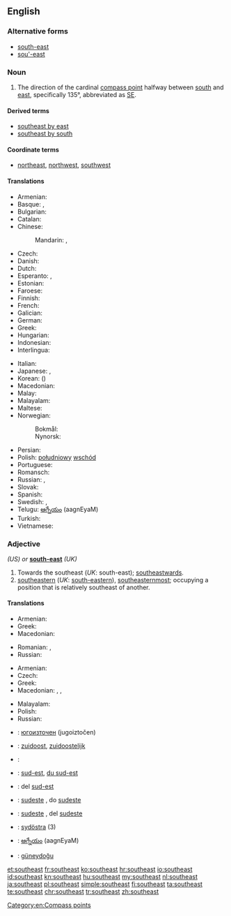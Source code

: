 {{wikipedia|dab=southeast}}
==English==

===Alternative forms===
* [[south-east]]
* [[sou'-east]]

===Noun===
{{en-noun}}

# The direction of the cardinal [[compass point]] halfway between [[south]] and [[east]], specifically 135°, abbreviated as [[SE]].

====Derived terms====
* [[southeast by east]]
* [[southeast by south]]

====Coordinate terms====
* {{sense|compass point}} [[northeast]], [[northwest]], [[southwest]]

====Translations====
{{trans-top|compass point}}
* Armenian: {{t|hy|հարավ-արևելք|tr=harav-arevelk’|sc=Armn}}
* Basque: {{t|eu|egosortalde}}, {{t|eu|egoekialde}}
* Bulgarian: {{t|bg|югоизток|m|tr=jugoíztok|sc=Cyrl}}
* Catalan: {{t|ca|sud-est|m}}
* Chinese:
*: Mandarin: {{t|cmn|東南|sc=Hani}}, {{t+|cmn|东南|tr=dōngnán|sc=Hani}}
* Czech: {{t+|cs|jihovýchod|m}}
* Danish: {{t|da|sydøst}}
* Dutch: {{t+|nl|zuidoosten|n}}
* Esperanto: {{t|eo|sudoriento}}, {{t|eo|sudeosto}}
* Estonian: {{t|et|kagu}}
* Faroese: {{t|fo|landsynningur|m}}
* Finnish: {{t+|fi|kaakko}}
* French: {{t+|fr|sud-est|m}}
* Galician: {{t|gl|sueste|m}}
* German: {{t+|de|Südosten|m}}
* Greek: {{t+|el|νοτιοανατολικά|tr=notioanatoliká|sc=Grek}}
* Hungarian: {{t+|hu|délkelet}}
* Indonesian: {{t+|id|tenggara}}
* Interlingua: {{t|ia|sud-est}}
{{trans-mid}}
* Italian: {{t|it|sud est|m}}
* Japanese: {{t+|ja|南東|tr=なんとう, nantō|sc=Jpan}}, {{qualifier|less common}} {{t+|ja|東南|tr=とうなん, tōnan|sc=Jpan}}
* Korean: {{t+|ko|남동|tr=namdong|sc=Kore}} ({{t+|ko|南東|sc=Kore}})
* Macedonian: {{t|mk|југоисток|m|tr=jugoístok}}
* Malay: {{t|ms|tenggara}}
* Malayalam: {{t+|ml|തെക്കുകിഴക്ക്}}
* Maltese: {{t|mt|xlokk}}
* Norwegian:
*: Bokmål: {{t|nb|sørøst}}
*: Nynorsk: {{t|nn|søraust}}
* Persian: {{t|fa|جنوب شرقی|tr=jonub-e šarqi}}
* Polish: [[południowy]] [[wschód]] {{g|m}}
* Portuguese: {{t+|pt|sudeste|m}}
* Romansch: {{t|rm|sidost}}
* Russian: {{t+|ru|юго-восток|m|tr=júgo-vostók}}, {{t+|ru|зюйд-ост|m|tr=zjujd-óst}} {{qualifier|wind, nautical}}
* Slovak: {{t|sk|juhovýchod|m}}
* Spanish: {{t|es|sureste|m}}
* Swedish: {{t|sv|sydost}}, {{t|sv|sydöst}}
* Telugu: [[ఆగ్నేయం]] (aagnEyaM)
* Turkish: {{t+|tr|güneydoğu}}
* Vietnamese: {{t|vi|phía đông nam}}
{{trans-bottom}}

===Adjective===
{{head|en|adjective}} ''(US) or'' '''[[south-east]]''' ''(UK)''

# Towards the southeast (''UK'': south-east); [[southeastwards]].
# [[southeastern]] (''UK'': [[south-eastern]]), [[southeasternmost]]; occupying a position that is relatively southeast of another.

====Translations====
{{trans-top|Towards the southeast}}
* Armenian: {{t|hy|հարավարևելյան|tr=haravarevelyan|sc=Armn}}
* Greek: {{t+|el|νοτιοανατολικά}}
* Macedonian: {{t|mk|југоисточно|tr=jugoístočno}}
{{trans-mid}}
* Romanian: {{t|ro|sudestic}}, {{t|ro|de sud-est}}
* Russian: {{t+|ru|юго-восточный|tr=júgo-vostóčnyj}}
{{trans-bottom}}

{{trans-top|southeastern}}
* Armenian: {{t|hy|հարավարևելյան|tr=haravarevelyan|sc=Armn}}
* Czech: {{t+|cs|jihovýchodní}}
* Greek: {{t+|el|νοτιοανατολικός}}
* Macedonian: {{t|mk|југоисточен|m|tr=jugoístočen}}, {{t|mk|југоисточна|f|tr=jugoístočna}}, {{t|mk|југоисточно|n|tr=jugoístočno}}
{{trans-mid}}
* Malayalam: {{t|ml|തെക്കുകിഴക്കൻ}}
* Polish: {{t|pl|południowo-wschodni|m}}
* Russian: {{t+|ru|юго-восточный|tr=júgo-vostóčnyj}}
{{trans-bottom}}

{{checktrans-top}}
* {{ttbc|bg}}: [[югоизточен]] (jugoiztočen) {{g|m}}
* {{ttbc|nl}}: [[zuidoost]], [[zuidoostelijk]]
* {{ttbc|eo}}: {{t|eo|sudesta}}
* {{ttbc|fr}}: [[sud-est]], [[du sud-est]]
* {{ttbc|ia}}: del [[sud-est]]
{{trans-mid}}
* {{ttbc|pt}}: [[sudeste]] {{g|m}} {{g|f}}, do [[sudeste]]
* {{ttbc|es}}: [[sudeste]] {{g|m}} {{g|f}}, del [[sudeste]]
* {{ttbc|sv}}: [[sydöstra]] (3)
* {{ttbc|te}}: [[ఆగ్నేయం]] (aagnEyaM)
* {{ttbc|tr}}: [[güneydoğu]]
{{trans-bottom}}

[[Category:en:Compass points]]

[[et:southeast]]
[[fr:southeast]]
[[ko:southeast]]
[[hr:southeast]]
[[io:southeast]]
[[id:southeast]]
[[kn:southeast]]
[[hu:southeast]]
[[my:southeast]]
[[nl:southeast]]
[[ja:southeast]]
[[pl:southeast]]
[[simple:southeast]]
[[fi:southeast]]
[[ta:southeast]]
[[te:southeast]]
[[chr:southeast]]
[[tr:southeast]]
[[zh:southeast]]